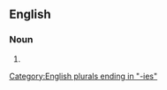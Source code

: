 ==English==

===Noun===
{{head|en|noun form}}

# {{plural of|grand jury|lang=en}}

[[Category:English plurals ending in "-ies"]]